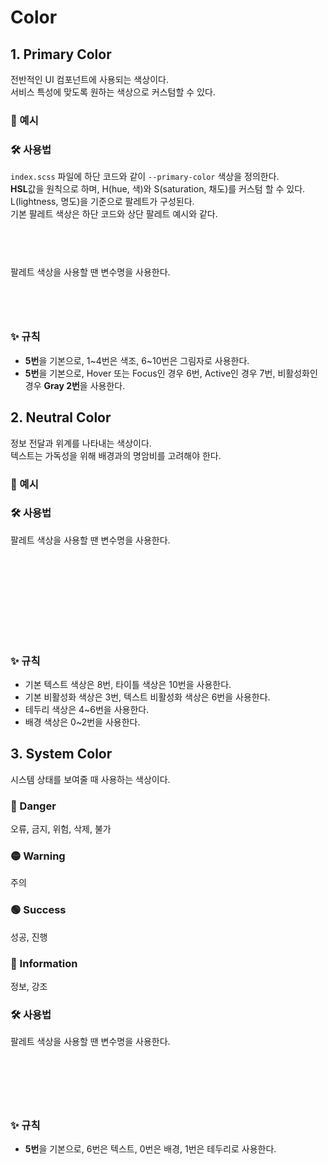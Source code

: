 
<Meta title="Core/Color" />

# Color

## 1. Primary Color

전반적인 UI 컴포넌트에 사용되는 색상이다.  
서비스 특성에 맞도록 원하는 색상으로 커스텀할 수 있다.

### 🎨 예시

<Canvas of={ColorStories.PrimaryColor} />

### 🛠️ 사용법

`index.scss` 파일에 하단 코드와 같이 `--primary-color` 색상을 정의한다.  
**HSL**값을 원칙으로 하며, H(hue, 색)와 S(saturation, 채도)를 커스텀 할 수 있다.  
L(lightness, 명도)을 기준으로 팔레트가 구성된다.  
기본 팔레트 색상은 하단 코드와 상단 팔레트 예시와 같다.

```css
:root {
  --primary-color: 222, 100%;
}
```

팔레트 색상을 사용할 땐 변수명을 사용한다.

```css
div {
  background-color: var(--Primary-Color-2);
}
```

### ✨ 규칙

- **5번**을 기본으로, 1~4번은 색조, 6~10번은 그림자로 사용한다.
- **5번**을 기본으로, Hover 또는 Focus인 경우 6번, Active인 경우 7번, 비활성화인 경우 **Gray 2번**을 사용한다.

## 2. Neutral Color

정보 전달과 위계를 나타내는 색상이다.  
 텍스트는 가독성을 위해 배경과의 명암비를 고려해야 한다.

### 🎨 예시

<Canvas of={ColorStories.NeutralColor} />

### 🛠️ 사용법

팔레트 색상을 사용할 땐 변수명을 사용한다.

```css
div {
  background-color: var(--Gray-Color-1);
}
h1 {
  color: var(--Gray-Color-10);
}
p {
  color: var(--Gray-Color-8);
}
```

### ✨ 규칙

- 기본 텍스트 색상은 8번, 타이틀 색상은 10번을 사용한다.
- 기본 비활성화 색상은 3번, 텍스트 비활성화 색상은 6번을 사용한다.
- 테두리 색상은 4~6번을 사용한다.
- 배경 색상은 0~2번을 사용한다.

## 3. System Color

시스템 상태를 보여줄 때 사용하는 색상이다.

### 🔴 Danger

오류, 금지, 위험, 삭제, 불가

<Canvas of={ColorStories.DangerColor} />

### 🟡 Warning

주의

<Canvas of={ColorStories.WarningColor} />

### 🟢 Success

성공, 진행

<Canvas of={ColorStories.SuccessColor} />

### 🔵 Information

정보, 강조

<Canvas of={ColorStories.InformationColor} />

### 🛠️ 사용법

팔레트 색상을 사용할 땐 변수명을 사용한다.

```css
div {
  background-color: var(--Danger-Color-0);
  color: var(--Danger-Color-6);
  border-color: var(--Danger-Color-1);
}
```

### ✨ 규칙

- **5번**을 기본으로, 6번은 텍스트, 0번은 배경, 1번은 테두리로 사용한다.
